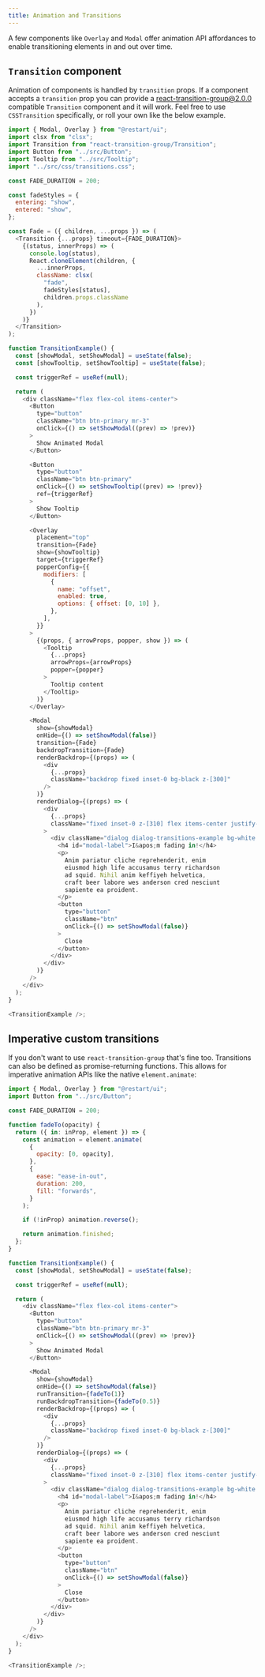 ```yaml
---
title: Animation and Transitions
---
```


A few components like `Overlay` and `Modal` offer animation API affordances to
enable transitioning elements in and out over time.

## `Transition` component

Animation of components is handled by `transition` props. If
a component accepts a `transition` prop you can provide
a [react-transition-group@2.0.0](https://github.com/reactjs/react-transition-group)
compatible `Transition` component and it will work. Feel free to use `CSSTransition`
specifically, or roll your own like the below example.

```js live
import { Modal, Overlay } from "@restart/ui";
import clsx from "clsx";
import Transition from "react-transition-group/Transition";
import Button from "../src/Button";
import Tooltip from "../src/Tooltip";
import "../src/css/transitions.css";

const FADE_DURATION = 200;

const fadeStyles = {
  entering: "show",
  entered: "show",
};

const Fade = ({ children, ...props }) => (
  <Transition {...props} timeout={FADE_DURATION}>
    {(status, innerProps) => (
      console.log(status),
      React.cloneElement(children, {
        ...innerProps,
        className: clsx(
          "fade",
          fadeStyles[status],
          children.props.className
        ),
      })
    )}
  </Transition>
);

function TransitionExample() {
  const [showModal, setShowModal] = useState(false);
  const [showTooltip, setShowTooltip] = useState(false);

  const triggerRef = useRef(null);

  return (
    <div className="flex flex-col items-center">
      <Button
        type="button"
        className="btn btn-primary mr-3"
        onClick={() => setShowModal((prev) => !prev)}
      >
        Show Animated Modal
      </Button>

      <Button
        type="button"
        className="btn btn-primary"
        onClick={() => setShowTooltip((prev) => !prev)}
        ref={triggerRef}
      >
        Show Tooltip
      </Button>

      <Overlay
        placement="top"
        transition={Fade}
        show={showTooltip}
        target={triggerRef}
        popperConfig={{
          modifiers: [
            {
              name: "offset",
              enabled: true,
              options: { offset: [0, 10] },
            },
          ],
        }}
      >
        {(props, { arrowProps, popper, show }) => (
          <Tooltip
            {...props}
            arrowProps={arrowProps}
            popper={popper}
          >
            Tooltip content
          </Tooltip>
        )}
      </Overlay>

      <Modal
        show={showModal}
        onHide={() => setShowModal(false)}
        transition={Fade}
        backdropTransition={Fade}
        renderBackdrop={(props) => (
          <div
            {...props}
            className="backdrop fixed inset-0 bg-black z-[300]"
          />
        )}
        renderDialog={(props) => (
          <div
            {...props}
            className="fixed inset-0 z-[310] flex items-center justify-center pointer-events-none"
          >
            <div className="dialog dialog-transitions-example bg-white shadow rounded-lg pointer-events-auto">
              <h4 id="modal-label">I&apos;m fading in!</h4>
              <p>
                Anim pariatur cliche reprehenderit, enim
                eiusmod high life accusamus terry richardson
                ad squid. Nihil anim keffiyeh helvetica,
                craft beer labore wes anderson cred nesciunt
                sapiente ea proident.
              </p>
              <button
                type="button"
                className="btn"
                onClick={() => setShowModal(false)}
              >
                Close
              </button>
            </div>
          </div>
        )}
      />
    </div>
  );
}

<TransitionExample />;
```

## Imperative custom transitions

If you don't want to use `react-transition-group` that's fine too. Transitions can also be defined as promise-returning
functions. This allows for imperative animation APIs like the native `element.animate`:

```js live
import { Modal, Overlay } from "@restart/ui";
import Button from "../src/Button";

const FADE_DURATION = 200;

function fadeTo(opacity) {
  return ({ in: inProp, element }) => {
    const animation = element.animate(
      {
        opacity: [0, opacity],
      },
      {
        ease: "ease-in-out",
        duration: 200,
        fill: "forwards",
      }
    );

    if (!inProp) animation.reverse();

    return animation.finished;
  };
}

function TransitionExample() {
  const [showModal, setShowModal] = useState(false);

  const triggerRef = useRef(null);

  return (
    <div className="flex flex-col items-center">
      <Button
        type="button"
        className="btn btn-primary mr-3"
        onClick={() => setShowModal((prev) => !prev)}
      >
        Show Animated Modal
      </Button>

      <Modal
        show={showModal}
        onHide={() => setShowModal(false)}
        runTransition={fadeTo(1)}
        runBackdropTransition={fadeTo(0.5)}
        renderBackdrop={(props) => (
          <div
            {...props}
            className="backdrop fixed inset-0 bg-black z-[300]"
          />
        )}
        renderDialog={(props) => (
          <div
            {...props}
            className="fixed inset-0 z-[310] flex items-center justify-center pointer-events-none"
          >
            <div className="dialog dialog-transitions-example bg-white shadow rounded-lg pointer-events-auto">
              <h4 id="modal-label">I&apos;m fading in!</h4>
              <p>
                Anim pariatur cliche reprehenderit, enim
                eiusmod high life accusamus terry richardson
                ad squid. Nihil anim keffiyeh helvetica,
                craft beer labore wes anderson cred nesciunt
                sapiente ea proident.
              </p>
              <button
                type="button"
                className="btn"
                onClick={() => setShowModal(false)}
              >
                Close
              </button>
            </div>
          </div>
        )}
      />
    </div>
  );
}

<TransitionExample />;
```
